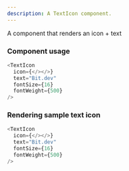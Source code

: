 ```yaml
---
description: A TextIcon component.
---
```



A component that renders an icon + text

### Component usage

```js
<TextIcon
  icon={</></>}
  text="Bit.dev"
  fontSize={16}
  fontWeight={500}
/>
```

### Rendering sample text icon

```js live
<TextIcon
  icon={</></>}
  text="Bit.dev"
  fontSize={16}
  fontWeight={500}
/>
```
